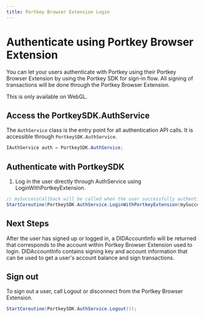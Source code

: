 ```yaml
---
title: Portkey Browser Extension Login
---
```


# Authenticate using Portkey Browser Extension

You can let your users authenticate with Portkey using their Portkey Browser Extension by using the Portkey SDK for sign-in flow. All signing of transactions will be done through the Portkey Browser Extension.

This is only available on WebGL.

## Access the PortkeySDK.AuthService

The `AuthService` class is the entry point for all authentication API calls. It is accessible through `PortkeySDK.AuthService`.

```c#
IAuthService auth = PortkeySDK.AuthService;
```

## Authenticate with PortkeySDK

1. Log in the user directly through AuthService using LoginWithPortkeyExtension.

```c#
// mySuccessCallback will be called when the user successfully authenticated with Portkey Browser Extension.
StartCoroutine(PortkeySDK.AuthService.LoginWithPortkeyExtension(mySuccessCallback));
```

## Next Steps

After the user has signed up or logged in, a DIDAccountInfo will be returned that corresponds to the account within Portkey Browser Extension used to login. DIDAccountInfo contains signing key and account information that can be used to get a user's account balance and sign transactions.

## Sign out

To sign out a user, call Logout or disconnect from the Portkey Browser Extension.
```c#
StartCoroutine(PortkeySDK.AuthService.Logout());
```